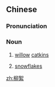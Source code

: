 ==Chinese==
{{zh-forms}}

===Pronunciation===
{{zh-pron
|m=liǔxù
|cat=n
}}

===Noun===
{{zh-noun}}

# [[willow]] [[catkin]]s
# {{lb|zh|literary|poetic}} [[snowflake]]s

[[zh:柳絮]]